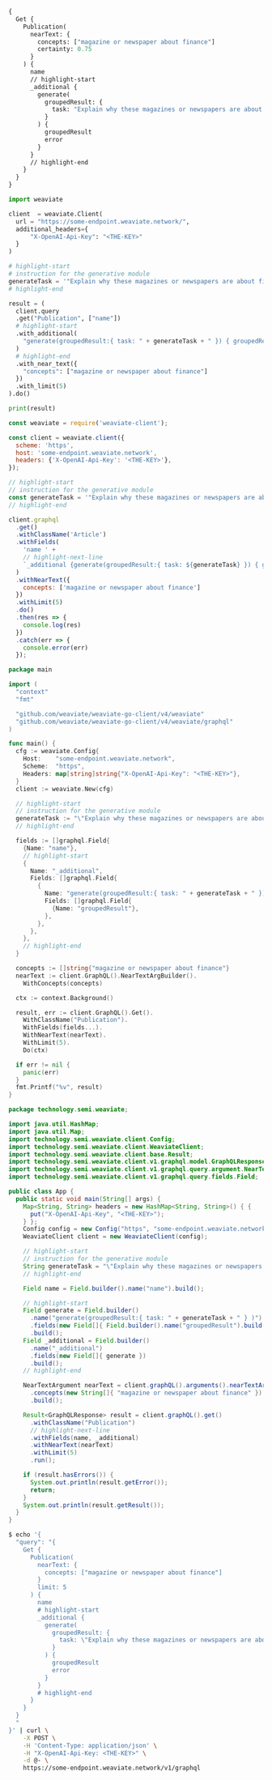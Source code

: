 
<Tabs groupId="languages">
<TabItem value="graphql" label="GraphQL">

```graphql
{
  Get {
    Publication(
      nearText: {
        concepts: ["magazine or newspaper about finance"]
        certainty: 0.75
      }
    ) {
      name
      // highlight-start
      _additional {
        generate(
          groupedResult: {
            task: "Explain why these magazines or newspapers are about finance"
          }
        ) {
          groupedResult
          error
        }
      }
      // highlight-end
    }
  }
}
```

</TabItem>
<TabItem value="py" label="Python">

```python
import weaviate

client  = weaviate.Client(
  url = "https://some-endpoint.weaviate.network/",
  additional_headers={
      "X-OpenAI-Api-Key": "<THE-KEY>"
  }
)

# highlight-start
# instruction for the generative module
generateTask = '"Explain why these magazines or newspapers are about finance"'
# highlight-end

result = (
  client.query
  .get("Publication", ["name"])
  # highlight-start
  .with_additional(
    "generate(groupedResult:{ task: " + generateTask + " }) { groupedResult }"
  )
  # highlight-end
  .with_near_text({
    "concepts": ["magazine or newspaper about finance"]
  })
  .with_limit(5)
).do()

print(result)
```

</TabItem>
<TabItem value="js" label="JavaScript">

```js
const weaviate = require('weaviate-client');

const client = weaviate.client({
  scheme: 'https',
  host: 'some-endpoint.weaviate.network',
  headers: {'X-OpenAI-Api-Key': '<THE-KEY>'},
});

// highlight-start
// instruction for the generative module
const generateTask = '"Explain why these magazines or newspapers are about finance"';
// highlight-end

client.graphql
  .get()
  .withClassName('Article')
  .withFields(
    'name ' +
    // highlight-next-line
    `_additional {generate(groupedResult:{ task: ${generateTask} }) { groupedResult }}`
  )
  .withNearText({
    concepts: ['magazine or newspaper about finance']
  })
  .withLimit(5)
  .do()
  .then(res => {
    console.log(res)
  })
  .catch(err => {
    console.error(err)
  });
```

</TabItem>
<TabItem value="go" label="Go">

```go
package main

import (
  "context"
  "fmt"

  "github.com/weaviate/weaviate-go-client/v4/weaviate"
  "github.com/weaviate/weaviate-go-client/v4/weaviate/graphql"
)

func main() {
  cfg := weaviate.Config{
    Host:    "some-endpoint.weaviate.network",
    Scheme:  "https",
    Headers: map[string]string{"X-OpenAI-Api-Key": "<THE-KEY>"},
  }
  client := weaviate.New(cfg)

  // highlight-start
  // instruction for the generative module
  generateTask := "\"Explain why these magazines or newspapers are about finance\""
  // highlight-end

  fields := []graphql.Field{
    {Name: "name"},
    // highlight-start
    {
      Name: "_additional",
      Fields: []graphql.Field{
        {
          Name: "generate(groupedResult:{ task: " + generateTask + " })",
          Fields: []graphql.Field{
            {Name: "groupedResult"},
          },
        },
      },
    },
    // highlight-end
  }

  concepts := []string{"magazine or newspaper about finance"}
  nearText := client.GraphQL().NearTextArgBuilder().
    WithConcepts(concepts)

  ctx := context.Background()

  result, err := client.GraphQL().Get().
    WithClassName("Publication").
    WithFields(fields...).
    WithNearText(nearText).
    WithLimit(5).
    Do(ctx)

  if err != nil {
    panic(err)
  }
  fmt.Printf("%v", result)
}
```

</TabItem>
<TabItem value="java" label="Java">

```java
package technology.semi.weaviate;

import java.util.HashMap;
import java.util.Map;
import technology.semi.weaviate.client.Config;
import technology.semi.weaviate.client.WeaviateClient;
import technology.semi.weaviate.client.base.Result;
import technology.semi.weaviate.client.v1.graphql.model.GraphQLResponse;
import technology.semi.weaviate.client.v1.graphql.query.argument.NearTextArgument;
import technology.semi.weaviate.client.v1.graphql.query.fields.Field;

public class App {
  public static void main(String[] args) {
    Map<String, String> headers = new HashMap<String, String>() { {
      put("X-OpenAI-Api-Key", "<THE-KEY>");
    } };
    Config config = new Config("https", "some-endpoint.weaviate.network", headers);
    WeaviateClient client = new WeaviateClient(config);

    // highlight-start
    // instruction for the generative module
    String generateTask = "\"Explain why these magazines or newspapers are about finance\"";
    // highlight-end

    Field name = Field.builder().name("name").build();

    // highlight-start
    Field generate = Field.builder()
      .name("generate(groupedResult:{ task: " + generateTask + " } )")
      .fields(new Field[]{ Field.builder().name("groupedResult").build() })
      .build();
    Field _additional = Field.builder()
      .name("_additional")
      .fields(new Field[]{ generate })
      .build();
    // highlight-end

    NearTextArgument nearText = client.graphQL().arguments().nearTextArgBuilder()
      .concepts(new String[]{ "magazine or newspaper about finance" })
      .build();

    Result<GraphQLResponse> result = client.graphQL().get()
      .withClassName("Publication")
      // highlight-next-line
      .withFields(name, _additional)
      .withNearText(nearText)
      .withLimit(5)
      .run();

    if (result.hasErrors()) {
      System.out.println(result.getError());
      return;
    }
    System.out.println(result.getResult());
  }
}
```

</TabItem>
<TabItem value="curl" label="Curl">

```bash
$ echo '{
  "query": "{
    Get {
      Publication(
        nearText: {
          concepts: ["magazine or newspaper about finance"]
        }
        limit: 5
      ) {
        name
        # highlight-start
        _additional {
          generate(
            groupedResult: {
              task: \"Explain why these magazines or newspapers are about finance\"
            }
          ) {
            groupedResult
            error
          }
        }
        # highlight-end
      }
    }
  }
  "
}' | curl \
    -X POST \
    -H 'Content-Type: application/json' \
    -H "X-OpenAI-Api-Key: <THE-KEY>" \
    -d @- \
    https://some-endpoint.weaviate.network/v1/graphql
```

</TabItem>
</Tabs>
